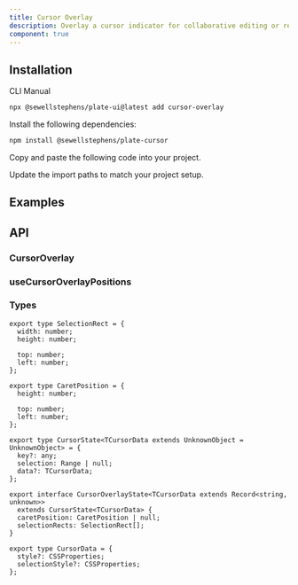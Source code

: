```yaml
---
title: Cursor Overlay
description: Overlay a cursor indicator for collaborative editing or real-time interaction.
component: true
---
```


## Installation

<Tabs defaultValue="cli">

<TabsList>
<TabsTrigger value="cli">CLI</TabsTrigger>
<TabsTrigger value="manual">Manual</TabsTrigger>
</TabsList>
<TabsContent value="cli">

```bash
npx @sewellstephens/plate-ui@latest add cursor-overlay
```

</TabsContent>

<TabsContent value="manual">

<Steps>

<Step>

Install the following dependencies:

```bash
npm install @sewellstephens/plate-cursor
```

</Step>

<Step>

Copy and paste the following code into your project.

</Step>

<ComponentSource name="cursor-overlay" />

<Step>

Update the import paths to match your project setup.

</Step>

</Steps>

</TabsContent>

</Tabs>

## Examples

<ComponentPreview name="playground-demo" id="cursoroverlay" />

<ComponentSource src="../../templates/plate-playground-template/src/components/plate-editor.tsx" />

## API

### CursorOverlay

### useCursorOverlayPositions

### Types

```tsx
export type SelectionRect = {
  width: number;
  height: number;

  top: number;
  left: number;
};

export type CaretPosition = {
  height: number;

  top: number;
  left: number;
};

export type CursorState<TCursorData extends UnknownObject = UnknownObject> = {
  key?: any;
  selection: Range | null;
  data?: TCursorData;
};

export interface CursorOverlayState<TCursorData extends Record<string, unknown>>
  extends CursorState<TCursorData> {
  caretPosition: CaretPosition | null;
  selectionRects: SelectionRect[];
}

export type CursorData = {
  style?: CSSProperties;
  selectionStyle?: CSSProperties;
};
```
